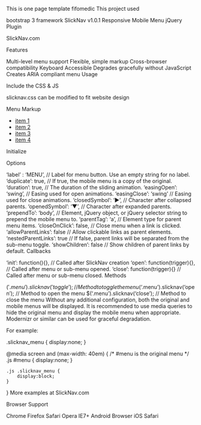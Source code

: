 This is one page template fifomedic 
This project used

bootstrap 3 framework
SlickNav v1.0.1
Responsive Mobile Menu jQuery Plugin

SlickNav.com

Features

Multi-level menu support
Flexible, simple markup
Cross-browser compatibility
Keyboard Accessible
Degrades gracefully without JavaScript
Creates ARIA compliant menu
Usage

Include the CSS & JS

slicknav.css can be modified to fit website design

<link rel="stylesheet" href="SlickNav/slicknav.css" />
<script src="SlickNav/jquery.slicknav.min.js"></script>
Menu Markup

<ul id="menu">
    <li><a href="#">item 1</a></li>
    <li><a href="#">item 2</a></li>
    <li><a href="#">item 3</a></li>
    <li><a href="#">item 4</a></li>
</ul>
Initialize

<script>
    $(function(){
        $('#menu').slicknav();
    });
</script>
Options

'label' : 'MENU', // Label for menu button. Use an empty string for no label.
'duplicate': true, // If true, the mobile menu is a copy of the original.
'duration': true, // The duration of the sliding animation.
'easingOpen': 'swing', // Easing used for open animations.
'easingClose': 'swing' // Easing used for close animations.
'closedSymbol': '&#9658;', // Character after collapsed parents.
'openedSymbol': '&#9660;', // Character after expanded parents.
'prependTo': 'body', // Element, jQuery object, or jQuery selector string to prepend the mobile menu to.
'parentTag': 'a', // Element type for parent menu items.
'closeOnClick': false, // Close menu when a link is clicked.
'allowParentLinks': false // Allow clickable links as parent elements.
'nestedParentLinks': true // If false, parent links will be separated from the sub-menu toggle.
'showChildren': false // Show children of parent links by default.
Callbacks

'init': function(){}, // Called after SlickNav creation
'open': function(trigger){}, // Called after menu or sub-menu opened. 
'close': function(trigger){} // Called after menu or sub-menu closed.
Methods

$('.menu').slicknav('toggle'); // Method to toggle the menu
$('.menu').slicknav('open'); // Method to open the menu
$('.menu').slicknav('close'); // Method to close the menu
Without any additional configuration, both the original and mobile menus will be displayed. It is recommended to use media queries to hide the original menu and display the mobile menu when appropriate. Modernizr or similar can be used for graceful degradation.

For example:

.slicknav_menu {
    display:none;
}

@media screen and (max-width: 40em) {
    /* #menu is the original menu */
    .js #menu {
        display:none;
    }

    .js .slicknav_menu {
        display:block;
    }
}
More examples at SlickNav.com

Browser Support

Chrome
Firefox
Safari
Opera
IE7+
Android Browser
iOS Safari
